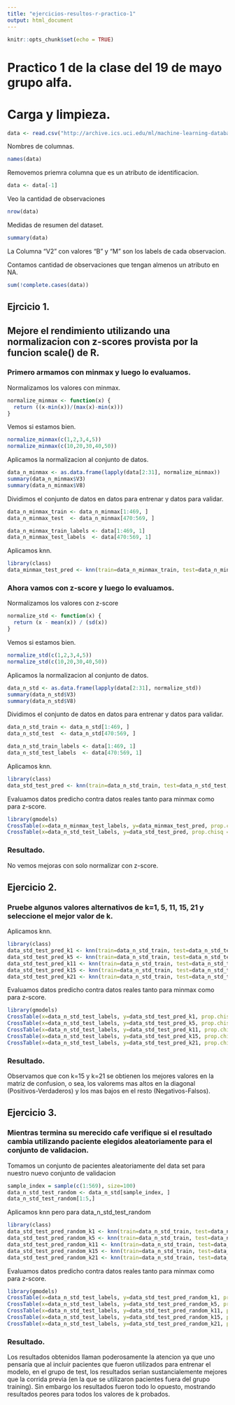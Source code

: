 ```yaml
---
title: "ejercicios-resultos-r-practico-1"
output: html_document
---
```


```r
knitr::opts_chunk$set(echo = TRUE)
```

# Practico 1 de la clase del 19 de mayo grupo alfa.

# Carga y limpieza.

```r
data <- read.csv("http://archive.ics.uci.edu/ml/machine-learning-databases/breast-cancer-wisconsin/wdbc.data",header=FALSE)
```

Nombres de columnas.
```r
names(data)
```

Removemos priemra columna que es un atributo de identificacion.
```r
data <- data[-1]
```

Veo la cantidad de observaciones
```r
nrow(data)
```

Medidas de resumen del dataset.
``` r
summary(data)
```

La Columna "V2" con valores "B" y "M" son los labels de cada observacion.

Contamos cantidad de observaciones que tengan almenos un atributo en NA.
```r
sum(!complete.cases(data))
```

## Ejrcicio 1. 
## Mejore el rendimiento utilizando una normalizacion con z-scores provista por la funcion scale() de R.

### Primero armamos con minmax y luego lo evaluamos.

Normalizamos los valores con minmax.
```r
normalize_minmax <- function(x) {
  return ((x-min(x))/(max(x)-min(x)))
}
```

Vemos si estamos bien.
```r
normalize_minmax(c(1,2,3,4,5))
normalize_minmax(c(10,20,30,40,50))
```

Aplicamos la normalizacion al conjunto de datos.
```r
data_n_minmax <- as.data.frame(lapply(data[2:31], normalize_minmax))
summary(data_n_minmax$V3)
summary(data_n_minmax$V8)
```

Dividimos el conjunto de datos en datos para entrenar y datos para validar.
```r
data_n_minmax_train <- data_n_minmax[1:469, ]
data_n_minmax_test  <- data_n_minmax[470:569, ] 
```

```r
data_n_minmax_train_labels <- data[1:469, 1]
data_n_minmax_test_labels  <- data[470:569, 1]
```

Aplicamos knn.
```r
library(class)
data_minmax_test_pred <- knn(train=data_n_minmax_train, test=data_n_minmax_test, cl=data_n_minmax_train_labels, k=21)
```

### Ahora vamos con z-score y luego lo evaluamos.

Normalizamos los valores con z-score
```r
normalize_std <- function(x) {
  return (x - mean(x)) / (sd(x))
}
```

Vemos si estamos bien.
```r
normalize_std(c(1,2,3,4,5))
normalize_std(c(10,20,30,40,50))
```

Aplicamos la normalizacion al conjunto de datos.
```r
data_n_std <- as.data.frame(lapply(data[2:31], normalize_std))
summary(data_n_std$V3)
summary(data_n_std$V8)
```

Dividimos el conjunto de datos en datos para entrenar y datos para validar.
```r
data_n_std_train <- data_n_std[1:469, ]
data_n_std_test  <- data_n_std[470:569, ] 
```

```r
data_n_std_train_labels <- data[1:469, 1]
data_n_std_test_labels  <- data[470:569, 1]
```

Aplicamos knn.
```r
library(class)
data_std_test_pred <- knn(train=data_n_std_train, test=data_n_std_test, cl=data_n_std_train_labels, k=21)
```

Evaluamos datos predicho contra datos reales tanto para minmax como para z-score.
```r
library(gmodels)
CrossTable(x=data_n_minmax_test_labels, y=data_minmax_test_pred, prop.chisq = FALSE)
CrossTable(x=data_n_std_test_labels, y=data_std_test_pred, prop.chisq = FALSE)
```

### Resultado.
No vemos mejoras con solo normalizar con z-score.

## Ejercicio 2. 
### Pruebe algunos valores alternativos de k=1, 5,  11, 15, 21 y seleccione el mejor valor de k.

Aplicamos knn.
```r
library(class)
data_std_test_pred_k1 <- knn(train=data_n_std_train, test=data_n_std_test, cl=data_n_std_train_labels, k=1)
data_std_test_pred_k5 <- knn(train=data_n_std_train, test=data_n_std_test, cl=data_n_std_train_labels, k=5)
data_std_test_pred_k11 <- knn(train=data_n_std_train, test=data_n_std_test, cl=data_n_std_train_labels, k=11)
data_std_test_pred_k15 <- knn(train=data_n_std_train, test=data_n_std_test, cl=data_n_std_train_labels, k=15)
data_std_test_pred_k21 <- knn(train=data_n_std_train, test=data_n_std_test, cl=data_n_std_train_labels, k=21)
```

Evaluamos datos predicho contra datos reales tanto para minmax como para z-score.
```r
library(gmodels)
CrossTable(x=data_n_std_test_labels, y=data_std_test_pred_k1, prop.chisq = FALSE)
CrossTable(x=data_n_std_test_labels, y=data_std_test_pred_k5, prop.chisq = FALSE)
CrossTable(x=data_n_std_test_labels, y=data_std_test_pred_k11, prop.chisq = FALSE)
CrossTable(x=data_n_std_test_labels, y=data_std_test_pred_k15, prop.chisq = FALSE)
CrossTable(x=data_n_std_test_labels, y=data_std_test_pred_k21, prop.chisq = FALSE)
```

### Resultado.
Observamos que con k=15 y k=21 se obtienen los mejores valores en la matriz de confusion, o sea, los valorems mas altos en la diagonal (Positivos-Verdaderos) y los mas bajos en el resto (Negativos-Falsos).

## Ejercicio 3.
### Mientras termina su merecido cafe verifique si el resultado cambia utilizando paciente elegidos aleatoriamente para el conjunto de validacion.
Tomamos un conjunto de pacientes aleatoriamente del data set para nuestro nuevo conjunto de validacion
```r
sample_index = sample(c(1:569), size=100)
data_n_std_test_random <- data_n_std[sample_index, ]
data_n_std_test_random[1:5,]
```

Aplicamos knn pero para data_n_std_test_random
```r
library(class)
data_std_test_pred_random_k1 <- knn(train=data_n_std_train, test=data_n_std_test_random, cl=data_n_std_train_labels, k=1)
data_std_test_pred_random_k5 <- knn(train=data_n_std_train, test=data_n_std_test_random, cl=data_n_std_train_labels, k=5)
data_std_test_pred_random_k11 <- knn(train=data_n_std_train, test=data_n_std_test_random, cl=data_n_std_train_labels, k=11)
data_std_test_pred_random_k15 <- knn(train=data_n_std_train, test=data_n_std_test_random, cl=data_n_std_train_labels, k=15)
data_std_test_pred_random_k21 <- knn(train=data_n_std_train, test=data_n_std_test_random, cl=data_n_std_train_labels, k=21)
```

Evaluamos datos predicho contra datos reales tanto para minmax como para z-score.
```r
library(gmodels)
CrossTable(x=data_n_std_test_labels, y=data_std_test_pred_random_k1, prop.chisq = FALSE)
CrossTable(x=data_n_std_test_labels, y=data_std_test_pred_random_k5, prop.chisq = FALSE)
CrossTable(x=data_n_std_test_labels, y=data_std_test_pred_random_k11, prop.chisq = FALSE)
CrossTable(x=data_n_std_test_labels, y=data_std_test_pred_random_k15, prop.chisq = FALSE)
CrossTable(x=data_n_std_test_labels, y=data_std_test_pred_random_k21, prop.chisq = FALSE)
```
### Resultado.
Los resultados obtenidos llaman poderosamente la atencion ya que uno pensaría que al incluir pacientes que fueron utilizados para entrenar el modelo, en el grupo de test, los resultados serian sustancialemente mejores que la corrida previa (en la que se utilizaron pacientes fuera del grupo training). Sin embargo los resultados fueron todo lo opuesto, mostrando resultados peores para todos los valores de k probados.

